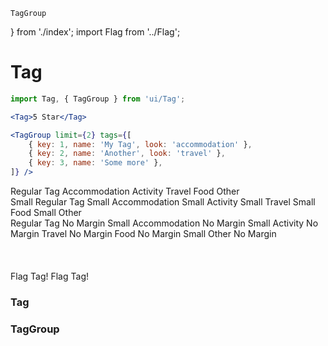	TagGroup
} from './index'; import Flag from '../Flag';

<Meta
	title="Interface/Tag"
	component={Tag}
/>

# Tag

```jsx
import Tag, { TagGroup } from 'ui/Tag';

<Tag>5 Star</Tag>

<TagGroup limit={2} tags={[
	{ key: 1, name: 'My Tag', look: 'accommodation' },
	{ key: 2, name: 'Another', look: 'travel' },
	{ key: 3, name: 'Some more' },
]} />
```

<Canvas>
	<Story name="Tag">
		<Tag>Regular Tag</Tag>
		<Tag look="accommodation">Accommodation</Tag>
		<Tag look="activity">Activity</Tag>
		<Tag look="travel">Travel</Tag>
		<Tag look="food">Food</Tag>
		<Tag look="other">Other</Tag>
		<br/>
		<Tag small>Small Regular Tag</Tag>
		<Tag small look="accommodation">Small Accommodation</Tag>
		<Tag small look="activity">Small Activity</Tag>
		<Tag small look="travel">Small Travel</Tag>
		<Tag small look="food">Small Food</Tag>
		<Tag small look="other">Small Other</Tag>
		<br/>
		<Tag margin={false}>Regular Tag No Margin</Tag>
		<Tag margin={false} small look="accommodation">Small Accommodation No Margin</Tag>
		<Tag margin={false} small look="activity">Small Activity No Margin</Tag>
		<Tag margin={false} look="travel">Travel No Margin</Tag>
		<Tag margin={false} look="food">Food No Margin</Tag>
		<Tag margin={false} small look="other">Small Other No Margin</Tag>
		<br/>
		<br/>
		<TagGroup limit={2} tags={[
			{ id: 1, name: 'My Tag', look: 'accommodation' },
			{ id: 2, name: 'Another', look: 'travel' },
			{ id: 3, name: 'Some more' },
		]} />
		<br/>
		<br/>
		<Tag><Flag iso="GB" small /> Flag Tag!</Tag>
		<Tag small><Flag iso="GB" small /> Flag Tag!</Tag>
	</Story>
</Canvas>

### Tag
<ArgsTable of={Tag} />

### TagGroup
<ArgsTable of={TagGroup} />
